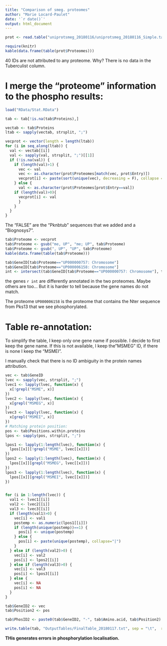```yaml
---
title: "Comparison of smeg. proteomes"
author: "Marie Locard-Paulet"
date: '`r date()`'
output: html_document
---
```


```r
prot <- read.table("uniprotsmeg_20180116/uniprotsmeg_20180116_Simple.tab", sep = "\t", header = T, quote = "")

require(knitr)
kable(data.frame(table(prot$Proteomes)))
```

40 IDs are not attributed to any proteome. Why?
There is no data in the Tuberculist column.

# I merge the "proteome" information to the phospho results:

```r
load("RData/Stat.RData")

tab <- tab[!is.na(tab$Proteins),]

vectab <- tab$Proteins
ltab <- sapply(vectab, strsplit, ";")

vecprot <- vector(length = length(ltab))
for (i in seq_along(ltab)) {
  val <- vectab[[i]]
  val <- sapply(val, strsplit, ";")[[1]]
  if (!is.na(val)) {
    if (length(val)>1) {
      vec <- val
      vec <- as.character(prot$Proteomes[match(vec, prot$Entry)])
      vecprot[i] <- paste(sort(unique(vec), decreasing = F), collapse = ", ")
    } else {
      val <- as.character(prot$Proteomes[prot$Entry==val])
    if (length(val)>0){
      vecprot[i] <- val
      }
    } 
  }
}
```

The "FALSE" are the "Pknbtub" sequences that we added and a "Biognosys7".

```r
tab$Proteome <- vecprot
tab$Proteome <- gsub("me, UP", "me; UP", tab$Proteome)
tab$Proteome <- gsub(", UP", "UP", tab$Proteome)
kable(data.frame(table(tab$Proteome)))

tab$GeneID[tab$Proteome=="UP000000757: Chromosome"]
tab$GeneID[tab$Proteome=="UP000006158: Chromosome"]
int <- intersect(tab$GeneID[tab$Proteome=="UP000000757: Chromosome"], tab$GeneID[tab$Proteome=="UP000006158: Chromosome"])
```

the genes `r int` are differently annotated in the two proteomes. Maybe others are too... But it is harder to tell because the gene names do not match.

The proteome `UP000006158` is the proteome that contains the Nter sequence from Pks13 that we see phosphorylated. 

# Table re-annotation:

To simplify the table, I keep only one gene name if possible. I decide to first keep the gene name. If this is not available, I keep the"MSMEG" ID, if there is none I keep the "MSMEI".


I manually check that there is no ID ambiguity in the protein names attribution.

```r
vec <- tab$GeneID
lvec <- sapply(vec, strsplit, ";")
lvec1 <- lapply(lvec, function(x) {
  x[!grepl("MSME", x)]
})
lvec2 <- lapply(lvec, function(x) {
  x[grepl("MSMEG", x)]
})
lvec3 <- lapply(lvec, function(x) {
  x[grepl("MSMEI", x)]
})
# Matching protein position:
pos <- tab$Positions.within.proteins
lpos <- sapply(pos, strsplit, ";")

lpos1 <- lapply(1:length(lvec), function(x) {
  lpos[[x]][!grepl("MSME", lvec[[x]])]
})
lpos2 <- lapply(1:length(lvec), function(x) {
  lpos[[x]][grepl("MSMEG", lvec[[x]])]
})
lpos3 <- lapply(1:length(lvec), function(x) {
  lpos[[x]][grepl("MSMEI", lvec[[x]])]
})


for (i in 1:length(lvec)) {
  val1 <- lvec1[[i]]
  val2 <- lvec2[[i]]
  val3 <- lvec3[[i]]
  if (length(val1)>0) {
    vec[i] <- val1
    postemp <- as.numeric(lpos1[[i]])
    if (length(unique(postemp))==1) {
      pos[i] <- unique(postemp)
    } else {
      pos[i] <- paste(unique(postemp), collapse="|")
    }
  } else if (length(val2)>0) {
    vec[i] <- val2
    pos[i] <- lpos2[[i]]
  } else if (length(val3)>0) {
    vec[i] <- val3
    pos[i] <- lpos3[[i]]
  } else {
    vec[i] <- NA
    pos[i] <- NA
  }
}

tab$GeneID2 <- vec
tab$Position2 <- pos

tab$PhosID2 <- paste0(tab$GeneID2, "-", tab$Amino.acid, tab$Position2)

write.table(tab, "OutputTables/FinalTable_20180117.txt", sep = "\t",  row.names = F)
```

**THis generates errors in phosphorylation localisation.**